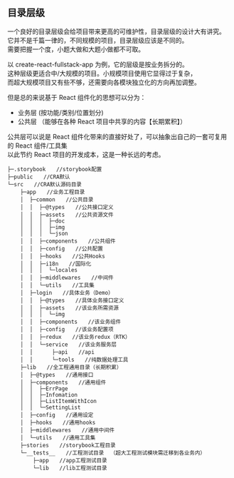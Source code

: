 
<Meta title="React/4 React最佳实践/4.2 目录层级" />

## 目录层级

一个良好的目录层级会给项目带来更高的可维护性，目录层级的设计大有讲究。  
它并不是千篇一律的，不同规模的项目，目录层级应该是不同的。  
需要把握一个度，小题大做和大题小做都不可取。

以 create-react-fullstack-app 为例，它的层级是按业务拆分的。  
这种层级更适合中/大规模的项目。小规模项目使用它显得过于复杂，  
而超大规模项目又有些不够，还需要向各模块独立化的方向再加调整。

但是总的来说基于 React 组件化的思想可以分为：

- 业务层 (按功能/类别/位置划分)
- 公共层 （能够在各种 React 项目中共享的内容【长期累积】）

公共层可以说是 React 组件化带来的直接好处了，可以抽象出自己的一套可复用的 React 组件/工具集  
以此节约 React 项目的开发成本，这是一种长远的考虑。

```
├─.storybook　　//storybook配置
├─public　　//CRA默认
└─src　　//CRA默认源码目录
    ├─app　　//业务工程目录
    │  ├─common　　//公共目录
    │  │  ├─@types　　//公共接口定义
    │  │  ├─assets　　//公共资源文件
    │  │  │  ├─doc
    │  │  │  ├─img
    │  │  │  └─json
    │  │  ├─components　　//公共组件
    │  │  ├─config　　//公共配置
    │  │  ├─hooks　　//公共Hooks
    │  │  ├─i18n　　//国际化
    │  │  │  └─locales
    │  │  ├─middlewares　　//中间件
    │  │  └─utils　　//工具集
    │  ├─login　　//具体业务（Demo）
    │  │  ├─@types　　//具体业务接口定义
    │  │  ├─assets　　//该业务所需资源
    │  │  │  └─img
    │  │  ├─components　　//该业务组件
    │  │  ├─config　　//该业务配置项
    │  │  ├─redux　　//该业务redux（RTK）
    │  │  └─service　　//该业务服务层
    │  │      ├─api　　//api
    │  │      └─tools　　//纯数据处理工具
    ├─lib　　//全工程通用目录（长期积累）
    │  ├─@types　　//通用接口
    │  ├─components　　//通用组件
    │  │  ├─ErrPage
    │  │  ├─Infomation
    │  │  ├─ListItemWithIcon
    │  │  └─SettingList
    │  ├─config　　//通用设定
    │  ├─hooks　　//通用hooks
    │  ├─middlewares　　//通用中间件
    │  └─utils　　//通用工具集
    ├─stories　　//storybook工程目录
    └─__tests__　　//工程测试目录  （超大工程测试模块需迁移到各业务内）
        ├─app　　//app工程测试目录
        └─lib　　//lib工程测试目录
```
